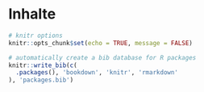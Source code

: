 # Inhalte


````r
# knitr options
knitr::opts_chunk$set(echo = TRUE, message = FALSE)
````



```r
# automatically create a bib database for R packages
knitr::write_bib(c(
  .packages(), 'bookdown', 'knitr', 'rmarkdown'
), 'packages.bib')
```
